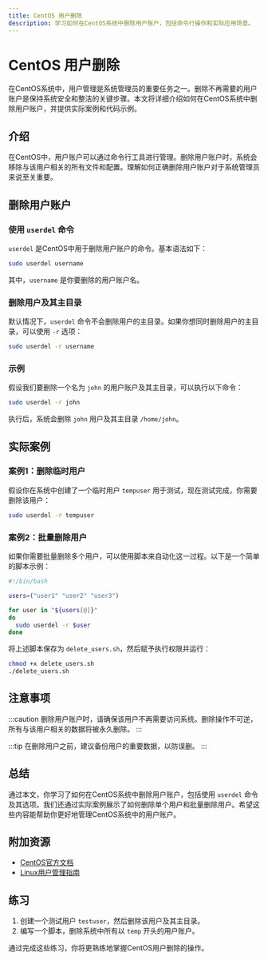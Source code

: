 ```yaml
---
title: CentOS 用户删除
description: 学习如何在CentOS系统中删除用户账户，包括命令行操作和实际应用场景。
---
```


# CentOS 用户删除

在CentOS系统中，用户管理是系统管理员的重要任务之一。删除不再需要的用户账户是保持系统安全和整洁的关键步骤。本文将详细介绍如何在CentOS系统中删除用户账户，并提供实际案例和代码示例。

## 介绍

在CentOS中，用户账户可以通过命令行工具进行管理。删除用户账户时，系统会移除与该用户相关的所有文件和配置。理解如何正确删除用户账户对于系统管理员来说至关重要。

## 删除用户账户

### 使用 `userdel` 命令

`userdel` 是CentOS中用于删除用户账户的命令。基本语法如下：

```bash
sudo userdel username
```

其中，`username` 是你要删除的用户账户名。

### 删除用户及其主目录

默认情况下，`userdel` 命令不会删除用户的主目录。如果你想同时删除用户的主目录，可以使用 `-r` 选项：

```bash
sudo userdel -r username
```

### 示例

假设我们要删除一个名为 `john` 的用户账户及其主目录，可以执行以下命令：

```bash
sudo userdel -r john
```

执行后，系统会删除 `john` 用户及其主目录 `/home/john`。

## 实际案例

### 案例1：删除临时用户

假设你在系统中创建了一个临时用户 `tempuser` 用于测试，现在测试完成，你需要删除该用户：

```bash
sudo userdel -r tempuser
```

### 案例2：批量删除用户

如果你需要批量删除多个用户，可以使用脚本来自动化这一过程。以下是一个简单的脚本示例：

```bash
#!/bin/bash

users=("user1" "user2" "user3")

for user in "${users[@]}"
do
  sudo userdel -r $user
done
```

将上述脚本保存为 `delete_users.sh`，然后赋予执行权限并运行：

```bash
chmod +x delete_users.sh
./delete_users.sh
```

## 注意事项

:::caution
删除用户账户时，请确保该用户不再需要访问系统。删除操作不可逆，所有与该用户相关的数据将被永久删除。
:::

:::tip
在删除用户之前，建议备份用户的重要数据，以防误删。
:::

## 总结

通过本文，你学习了如何在CentOS系统中删除用户账户，包括使用 `userdel` 命令及其选项。我们还通过实际案例展示了如何删除单个用户和批量删除用户。希望这些内容能帮助你更好地管理CentOS系统中的用户账户。

## 附加资源

- [CentOS官方文档](https://www.centos.org/docs/)
- [Linux用户管理指南](https://www.linux.com/training-tutorials/linux-user-management/)

## 练习

1. 创建一个测试用户 `testuser`，然后删除该用户及其主目录。
2. 编写一个脚本，删除系统中所有以 `temp` 开头的用户账户。

通过完成这些练习，你将更熟练地掌握CentOS用户删除的操作。
